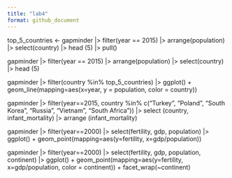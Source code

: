 ```yaml
---
title: "lab4"
format: github_document
---
```

top_5_countries <- gapminder |>
  filter(year == 2015) |>
  arrange(population) |>
  select(country) |>
  head (5) |>
  pull()

gapminder |>
  filter(year == 2015) |>
  arrange(population) |>
  select(country) |>
  head (5)

gapminder |>
  filter(country %in% top_5_countries) |>
  ggplot() +
  geom_line(mapping=aes(x=year, y = population, color = country))

gapminder |>
  filter(year==2015, country %in% c("Turkey", "Poland", "South Korea", "Russia", "Vietnam", "South Africa")) |>
  select (country, infant_mortality) |>
  arrange (infant_mortality)

gapminder |>
  filter(year==2000) |>
  select(fertility, gdp, population) |>
  ggplot() +
  geom_point(mapping=aes(y=fertility, x=gdp/population))

gapminder |>
  filter(year==2000) |>
  select(fertility, gdp, population, continent) |>
  ggplot() +
  geom_point(mapping=aes(y=fertility, x=gdp/population, color = continent)) +
  facet_wrap(~continent)
  
